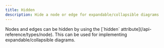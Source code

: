 ```yaml
---
title: Hidden
description: Hide a node or edge for expandable/collapsible diagrams
---
```



<ExampleLayout>
Nodes and edges can be hidden by using the [`hidden` attribute](/api-reference/types/node). This can be used for implementing expandable/collapsible diagrams.

<RemoteCodeViewer route="examples/nodes/hidden" framework="react" />

</ExampleLayout>
